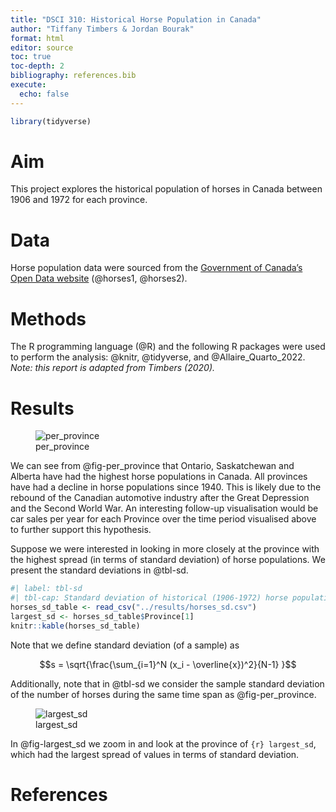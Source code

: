 ```yaml
---
title: "DSCI 310: Historical Horse Population in Canada"
author: "Tiffany Timbers & Jordan Bourak"
format: html
editor: source
toc: true
toc-depth: 2
bibliography: references.bib
execute:
  echo: false
---
```


```r
library(tidyverse)
```

# Aim

This project explores the historical population of horses in Canada 
between 1906 and 1972 for each province.

# Data

Horse population data were sourced from the 
[Government of Canada's Open Data website](http://open.canada.ca/en/open-data) 
(@horses1, @horses2).

# Methods

The R programming language (@R) 
and the following R packages were used to perform the analysis: 
@knitr, @tidyverse, and @Allaire_Quarto_2022. 
*Note: this report is adapted from Timbers (2020).*

# Results

![per_province](../results/horse_pops_plot.png){width=60%, #fig-per_province}

We can see from @fig-per_province that Ontario, Saskatchewan and Alberta 
have had the highest horse populations in Canada. 
All provinces have had a decline in horse populations since 1940. 
This is likely due to the rebound of the Canadian automotive industry 
after the Great Depression and the Second World War. 
An interesting follow-up visualisation would be car sales per year 
for each Province over the time period visualised above 
to further support this hypothesis.

Suppose we were interested in looking in more closely at the province 
with the highest spread (in terms of standard deviation) of horse populations. 
We present the standard deviations in @tbl-sd.

```r
#| label: tbl-sd
#| tbl-cap: Standard deviation of historical (1906-1972) horse populations for each Canadian province
horses_sd_table <- read_csv("../results/horses_sd.csv")
largest_sd <- horses_sd_table$Province[1]
knitr::kable(horses_sd_table)
```

Note that we define standard deviation (of a sample) as

$$s = \sqrt{\frac{\sum_{i=1}^N (x_i - \overline{x})^2}{N-1} }$$

Additionally, note that in @tbl-sd we consider the sample standard deviation of the number of horses during the same time span as @fig-per_province.

![largest_sd](../results/horse_pop_plot_largest_sd.png){width=80%, #fig-largest_sd}

In @fig-largest_sd we zoom in and look at the province of `{r} largest_sd`, which had the largest spread of values in terms of standard deviation.

# References